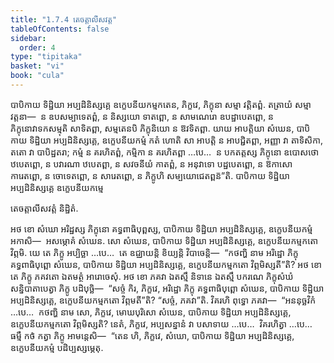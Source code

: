 ```yaml
---
title: "1.7.4 តេចត្តាលីសវត្ត"
tableOfContents: false
sidebar:
  order: 4
type: "tipitaka"
basket: "vi"
book: "cula"
---
```



<DynamicBreadcrumb />

<Division number="70" book="cula">

<Paragraph number="321" book="cula">
បាបិកាយ ទិដ្ឋិយា អប្បដិនិស្សគ្គេ ឧក្ខេបនីយកម្មកតេន, ភិក្ខវេ, ភិក្ខុនា សម្មា វត្តិតព្ពំ. តត្រាយំ សម្មាវត្តនា—  ន ឧបសម្បាទេតព្ពំ, ន និស្សយោ ទាតព្ពោ, ន សាមណេរោ ឧបដ្ឋាបេតព្ពោ, ន ភិក្ខុនោវាទកសម្មុតិ សាទិតព្ពា, សម្មតេនបិ ភិក្ខុនិយោ ន ឱវទិតព្ពា. យាយ អាបត្តិយា សំឃេន, បាបិកាយ ទិដ្ឋិយា អប្បដិនិស្សគ្គេ, ឧក្ខេបនីយកម្មំ កតំ ហោតិ សា អាបត្តិ ន អាបជ្ជិតព្ពា, អញ្ញា វា តាទិសិកា, តតោ វា បាបិដ្ឋតរា; កម្មំ ន គរហិតព្ពំ, កម្មិកា ន គរហិតព្ពា …បេ…  ន បកតត្តស្ស ភិក្ខុនោ ឧបោសថោ ឋបេតព្ពោ, ន បវារណា ឋបេតព្ពា, ន សវចនីយំ កាតព្ពំ, ន អនុវាទោ បដ្ឋបេតព្ពោ, ន ឱកាសោ ការេតព្ពោ, ន ចោទេតព្ពោ, ន សារេតព្ពោ, ន ភិក្ខូហិ សម្បយោជេតព្ពន៑”តិ.

</Paragraph>
</Division>

<Paragraph number="322" type="center" book="cula">
បាបិកាយ ទិដ្ឋិយា អប្បដិនិស្សគ្គេ ឧក្ខេបនីយកម្មេ

  
តេចត្តាលីសវត្តំ និដ្ឋិតំ.


</Paragraph>

<Division number="71" book="cula">

<Paragraph number="323" book="cula">
អថ ខោ សំឃោ អរិដ្ឋស្ស ភិក្ខុនោ គទ្ធពាធិបុព្ពស្ស, បាបិកាយ ទិដ្ឋិយា អប្បដិនិស្សគ្គេ, ឧក្ខេបនីយកម្មំ អកាសិ—  អសម្ភោគំ សំឃេន. សោ សំឃេន, បាបិកាយ ទិដ្ឋិយា អប្បដិនិស្សគ្គេ, ឧក្ខេបនីយកម្មកតោ វិព្ភមិ. យេ តេ ភិក្ខូ អប្បិច្ឆា …បេ…  តេ ឧជ្ឈាយន្តិ ខិយ្យន្តិ វិបាចេន្តិ—  “កថញ្ហិ នាម អរិដ្ឋោ ភិក្ខុ គទ្ធពាធិបុព្ពោ សំឃេន, បាបិកាយ ទិដ្ឋិយា អប្បដិនិស្សគ្គេ, ឧក្ខេបនីយកម្មកតោ វិព្ភមិស្សតី”តិ? អថ ខោ តេ ភិក្ខូ ភគវតោ ឯតមត្ថំ អារោចេសុំ.
</Paragraph>

<Paragraph number="324" book="cula">
អថ ខោ ភគវា ឯតស្មឹ និទានេ ឯតស្មឹ បករណេ ភិក្ខុសំឃំ សន្និបាតាបេត្វា ភិក្ខូ បដិបុច្ឆិ—  “សច្ចំ កិរ, ភិក្ខវេ, អរិដ្ឋោ ភិក្ខុ គទ្ធពាធិបុព្ពោ សំឃេន, បាបិកាយ ទិដ្ឋិយា អប្បដិនិស្សគ្គេ, ឧក្ខេបនីយកម្មកតោ វិព្ភមតី”តិ? “សច្ចំ, ភគវា”តិ. វិគរហិ ពុទ្ធោ ភគវា—  “អននុច្ឆវិកំ …បេ…  កថញ្ហិ នាម សោ, ភិក្ខវេ, មោឃបុរិសោ សំឃេន, បាបិកាយ ទិដ្ឋិយា អប្បដិនិស្សគ្គេ, ឧក្ខេបនីយកម្មកតោ វិព្ភមិស្សតិ? នេតំ, ភិក្ខវេ, អប្បសន្នានំ វា បសាទាយ …បេ…  វិគរហិត្វា …បេ…  ធម្មឹ កថំ កត្វា ភិក្ខូ អាមន្តេសិ—  “តេន ហិ, ភិក្ខវេ, សំឃោ, បាបិកាយ ទិដ្ឋិយា អប្បដិនិស្សគ្គេ, ឧក្ខេបនីយកម្មំ បដិប្បស្សម្ភេតុ.
</Paragraph>
</Division>
